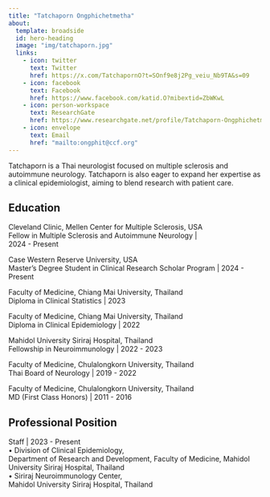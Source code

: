 ---
title: "Tatchaporn Ongphichetmetha"
about:
  template: broadside
  id: hero-heading
  image: "img/tatchaporn.jpg"
  links:
    - icon: twitter
      text: Twitter
      href: https://x.com/TatchapornO?t=SOnf9e8j2Pg_veiu_Nb9TA&s=09
    - icon: facebook
      text: Facebook
      href: https://www.facebook.com/katid.O?mibextid=ZbWKwL
    - icon: person-workspace
      text: ResearchGate
      href: https://www.researchgate.net/profile/Tatchaporn-Ongphichetmetha-2
    - icon: envelope
      text: Email
      href: "mailto:ongphit@ccf.org"  
---

:::{#hero-heading}

Tatchaporn is a Thai neurologist focused on multiple sclerosis and autoimmune neurology. Tatchaporn is also eager to expand her expertise as a clinical epidemiologist, aiming to blend research with patient care.

## Education

Cleveland Clinic, Mellen Center for Multiple Sclerosis, USA  
Fellow in Multiple Sclerosis and Autoimmune Neurology |  
2024 - Present

Case Western Reserve University, USA  
Master's Degree Student in Clinical Research Scholar Program | 2024 - Present

Faculty of Medicine, Chiang Mai University, Thailand  
Diploma in Clinical Statistics | 2023

Faculty of Medicine, Chiang Mai University, Thailand  
Diploma in Clinical Epidemiology | 2022

Mahidol University Siriraj Hospital, Thailand  
Fellowship in Neuroimmunology | 2022 - 2023

Faculty of Medicine, Chulalongkorn University, Thailand  
Thai Board of Neurology | 2019 - 2022

Faculty of Medicine, Chulalongkorn University, Thailand  
MD (First Class Honors) | 2011 - 2016

## Professional Position

Staff |  2023 - Present  
• Division of Clinical Epidemiology,  
Department of Research and Development, 
Faculty of Medicine, Mahidol University Siriraj Hospital, Thailand  
• Siriraj Neuroimmunology Center,  
Mahidol University Siriraj Hospital, Thailand  

:::

